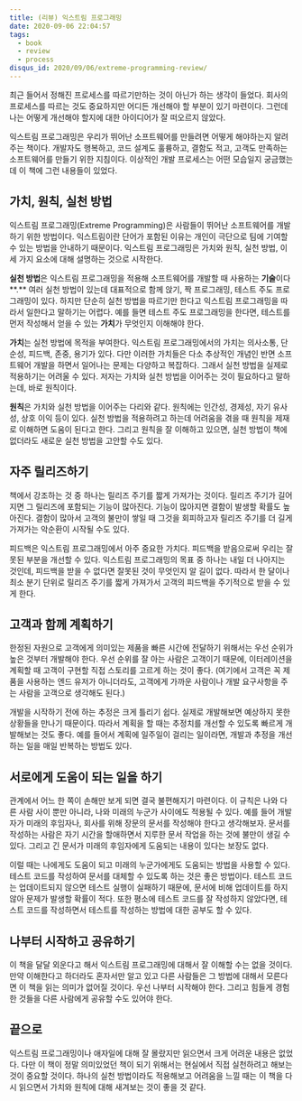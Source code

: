 ```yaml
---
title: (리뷰) 익스트림 프로그래밍
date: 2020-09-06 22:04:57
tags:
  - book
  - review
  - process
disqus_id: 2020/09/06/extreme-programming-review/
---
```


최근 들어서 정해진 프로세스를 따르기만하는 것이 아닌가 하는 생각이 들었다. 회사의 프로세스를 따르는 것도 중요하지만 어디든 개선해야 할 부분이 있기 마련이다. 그런데 나는 어떻게 개선해야 할지에 대한 아이디어가 잘 떠오르지 않았다.

익스트림 프로그래밍은 우리가 뛰어난 소프트웨어를 만들려면 어떻게 해야하는지 알려주는 책이다. 개발자도 행복하고, 코드 설계도 훌륭하고, 결함도 적고, 고객도 만족하는 소프트웨어를 만들기 위한 지침이다. 이상적인 개발 프로세스는 어떤 모습일지 궁금했는데 이 책에 그런 내용들이 있었다.

## 가치, 원칙, 실천 방법

익스트림 프로그래밍(Extreme Programming)은 사람들이 뛰어난 소프트웨어를 개발하기 위한 방법이다. 익스트림이란 단어가 포함된 이유는 개인이 극단으로 팀에 기여할 수 있는 방법을 안내하기 때문이다. 익스트림 프로그래밍은 가치와 원칙, 실천 방법, 이 세 가지 요소에 대해 설명하는 것으로 시작한다.

**실천 방법**은 익스트림 프로그래밍을 적용해 소프트웨어를 개발할 때 사용하는 **기술**이다**.** 여러 실천 방법이 있는데 대표적으로 함께 앉기, 짝 프로그래밍, 테스트 주도 프로그래밍이 있다. 하지만 단순히 실천 방법을 따르기만 한다고 익스트림 프로그래밍을 따라서 일한다고 말하기는 어렵다. 예를 들면 테스트 주도 프로그래밍을 한다면, 테스트를 먼저 작성해서 얻을 수 있는 **가치**가 무엇인지 이해해야 한다.

**가치**는 실천 방법에 목적을 부여한다. 익스트림 프로그래밍에서의 가치는 의사소통, 단순성, 피드백, 존중, 용기가 있다. 다만 이러한 가치들은 다소 추상적인 개념인 반면 소프트웨어 개발을 하면서 일어나는 문제는 다양하고 복잡하다. 그래서 실천 방법을 실제로 적용하기는 어려울 수 있다. 저자는 가치와 실천 방법을 이어주는 것이 필요하다고 말하는데, 바로 원칙이다.

**원칙**은 가치와 실천 방법을 이어주는 다리와 같다. 원칙에는 인간성, 경제성, 자기 유사성, 상호 이익 등이 있다. 실천 방법을 적용하려고 하는데 어려움을 겪을 때 원칙을 제재로 이해하면 도움이 된다고 한다. 그리고 원칙을 잘 이해하고 있으면, 실천 방법이 책에 없더라도 새로운 실천 방법을 고안할 수도 있다.

## 자주 릴리즈하기

책에서 강조하는 것 중 하나는 릴리즈 주기를 짧게 가져가는 것이다. 릴리즈 주기가 길어지면 그 릴리즈에 포함되는 기능이 많아진다. 기능이 많아지면 결함이 발생할 확률도 높아진다. 결함이 많아서 고객의 불만이 쌓일 때 그것을 회피하고자 릴리즈 주기를 더 길게 가져가는 악순환이 시작될 수도 있다.

피드백은 익스트림 프로그래밍에서 아주 중요한 가치다. 피드백을 받음으로써 우리는 잘못된 부분을 개선할 수 있다. 익스트림 프로그래밍의 목표 중 하나는 내일 더 나아지는 것인데, 피드백을 받을 수 없다면 잘못된 것이 무엇인지 알 길이 없다. 따라서 한 달이나 최소 분기 단위로 릴리즈 주기를 짧게 가져가서 고객의 피드백을 주기적으로 받을 수 있게 한다.

## 고객과 함께 계획하기

한정된 자원으로 고객에게 의미있는 제품을 빠른 시간에 전달하기 위해서는 우선 순위가 높은 것부터 개발해야 한다. 우선 순위를 잘 아는 사람은 고객이기 때문에, 이터레이션을 계획할 때 고객이 구현할 직접 스토리를 고르게 하는 것이 좋다. (여기에서 고객은 꼭 제품을 사용하는 엔드 유저가 아니더라도, 고객에게 가까운 사람이나 개발 요구사항을 주는 사람을 고객으로 생각해도 된다.)

개발을 시작하기 전에 하는 추정은 크게 틀리기 쉽다. 실제로 개발해보면 예상하지 못한 상황들을 만나기 때문이다. 따라서 계획을 할 때는 추정치를 개선할 수 있도록 빠르게 개발해보는 것도 좋다. 예를 들어서 계획에 일주일이 걸리는 일이라면, 개발과 추정을 개선하는 일을 매일 반복하는 방법도 있다.

## 서로에게 도움이 되는 일을 하기

관계에서 어느 한 쪽이 손해만 보게 되면 결국 불편해지기 마련이다. 이 규칙은 나와 다른 사람 사이 뿐만 아니라, 나와 미래의 누군가 사이에도 적용될 수 있다. 예를 들어 개발자가 미래의 후임자나, 회사를 위해 장문의 문서를 작성해야 한다고 생각해보자. 문서를 작성하는 사람은 자기 시간을 할애하면서 지루한 문서 작업을 하는 것에 불만이 생길 수 있다. 그리고 긴 문서가 미래의 후임자에게 도움되는 내용이 있다는 보장도 없다.

이럴 때는 나에게도 도움이 되고 미래의 누군가에게도 도움되는 방법을 사용할 수 있다. 테스트 코드를 작성하여 문서를 대체할 수 있도록 하는 것은 좋은 방법이다. 테스트 코드는 업데이트되지 않으면 테스트 실행이 실패하기 때문에, 문서에 비해 업데이트를 하지 않아 문제가 발생할 확률이 적다. 또한 평소에 테스트 코드를 잘 작성하지 않았다면, 테스트 코드를 작성하면서 테스트를 작성하는 방법에 대한 공부도 할 수 있다.

## 나부터 시작하고 공유하기

이 책을 달달 외운다고 해서 익스트림 프로그래밍에 대해서 잘 이해할 수는 없을 것이다. 만약 이해한다고 하더라도 혼자서만 알고 있고 다른 사람들은 그 방법에 대해서 모른다면 이 책을 읽는 의미가 없어질 것이다. 우선 나부터 시작해야 한다. 그리고 힘들게 경험한 것들을 다른 사람에게 공유할 수도 있어야 한다.

## 끝으로

익스트림 프로그래밍이나 애자일에 대해 잘 몰랐지만 읽으면서 크게 어려운 내용은 없었다. 다만 이 책이 정말 의미있었던 책이 되기 위해서는 현실에서 직접 실천하려고 해보는 것이 중요할 것이다. 하나의 실천 방법이라도 적용해보고 어려움을 느낄 때는 이 책을 다시 읽으면서 가치와 원칙에 대해 새겨보는 것이 좋을 것 같다.
